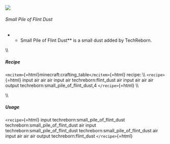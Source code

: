![](/mods/techreborn/small_pile_of_flint_dust.png)

###### Small Pile of Flint Dust

-   -   Small Pile of Flint Dust** is a small dust added by
        TechReborn.

\\\\

##### Recipe

`<mcitem>`{=html}minecraft:crafting_table`</mcitem>`{=html} recipe: \\\\
`<recipe>`{=html} input air air air input air techreborn:flint_dust air
input air air air output techreborn:small_pile_of_flint_dust,4
`</recipe>`{=html} \\\\

\\\\

##### Usage

`<recipe>`{=html} input techreborn:small_pile_of_flint_dust
techreborn:small_pile_of_flint_dust air input
techreborn:small_pile_of_flint_dust techreborn:small_pile_of_flint_dust
air input air air air output techreborn:flint_dust `</recipe>`{=html}
